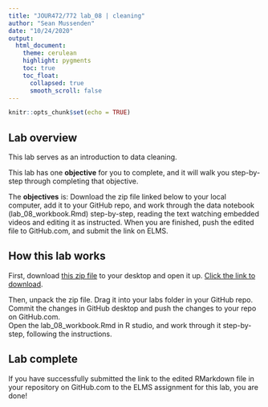 ```yaml
---
title: "JOUR472/772 lab_08 | cleaning"
author: "Sean Mussenden"
date: "10/24/2020"
output:
  html_document:
    theme: cerulean
    highlight: pygments
    toc: true
    toc_float:
      collapsed: true
      smooth_scroll: false
---
```


```r
knitr::opts_chunk$set(echo = TRUE)
```

## Lab overview

This lab serves as an introduction to data cleaning.

This lab has one **objective** for you to complete, and it will walk you step-by-step through completing that objective.  

The **objectives** is:  Download the zip file linked below to your local computer, add it to your GitHub repo, and work through the data notebook (lab_08_workbook.Rmd) step-by-step, reading the text watching embedded videos and editing it as instructed. When you are finished, push the edited file to GitHub.com, and submit the link on ELMS. 

## How this lab works

First, download [this zip file](https://github.com/smussenden/20_fall_data_journalism/raw/master/labs/lab_08/lab_08_workbook/lab_08_workbook.zip) to your desktop and open it up. [Click the link to download](https://github.com/smussenden/20_fall_data_journalism/raw/master/labs/lab_08/lab_08_workbook/lab_08_workbook.zip).

Then, unpack the zip file.  Drag it into your labs folder in your GitHub repo.  Commit the changes in GitHub desktop and push the changes to your repo on GitHub.com.  
Open the lab_08_workbook.Rmd in R studio, and work through it step-by-step, following the instructions.

## Lab complete

If you have successfully submitted the link to the edited RMarkdown file in your repository on GitHub.com to the ELMS assignment for this lab, you are done!  
